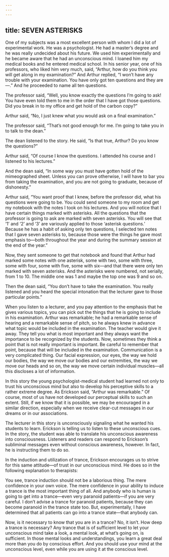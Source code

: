 ```yaml
---
---
---
```

title: SEVEN ASTERISKS
---




One of my subjects was a most excellent person with whom I did a lot of experimental work. He was a psychologist. He had a master’s degree and he was really undecided about his future. We used him experimentally and he became aware that he had an unconscious mind. I loaned him my medical books and he entered medical school. In his senior year, one of his professors, who liked him very much, said, “Arthur, how do you think you will get along in my examination?” And Arthur replied, “I won’t have any trouble with your examination. You have only got ten questions and they are—.” And he proceeded to name all ten questions.

The professor said, “Well, you know exactly the questions I’m going to ask! You have even told them to me in the order that I have got those questions. Did you break in to my office and get hold of the carbon copy?”

Arthur said, “No, I just knew what you would ask on a final examination.”

The professor said, “That’s not good enough for me. I’m going to take you in to talk to the dean.”

The dean listened to the story. He said, “Is that true, Arthur? Do you know the questions?”

Arthur said, “Of course I know the questions. I attended his course and I listened to his lectures.”

And the dean said, “In some way you must have gotten hold of the mimeographed sheet. Unless you can prove otherwise, I will have to bar you from taking the examination, and you are not going to graduate, because of dishonesty.”

Arthur said, “You want proof that I knew, before the professor did, what his questions were going to be. You could send someone to my room and get my notebook with the notes I took on his lectures. And you will notice that I have certain things marked with asterisks. All the questions that the professor is going to ask are marked with seven asterisks. You will see that ‘1’ and ‘2’ and ‘3’ are variously applied to those ‘asterisk questions.’ Because he has a habit of asking only ten questions, I selected ten notes that I gave seven asterisks to, because those were the things he gave most emphasis to—both throughout the year and during the summary session at the end of the year.”

Now, they sent someone to get that notebook and found that Arthur had marked some notes with one asterisk, some with two, some with three, some with four, some with five, some with six—and that there were only ten marked with seven asterisks. And the asterisks were numbered, not serially, from 1 to 10. The middle one was 1 and maybe the top one was 9 and so on.

Then the dean said, “You don’t have to take the examination. You really listened and you heard the special intonation that the lecturer gave to those particular points.”

When you listen to a lecturer, and you pay attention to the emphasis that he gives various topics, you can pick out the things that he is going to include in his examination. Arthur was remarkable; he had a remarkable sense of hearing and a remarkable sense of pitch, so he always knew in advance what topic would be included in the examination. The teacher would give it away. They tell you what is most important and they always want the importance to be recognized by the students. Now, sometimes they think a point that is not really important is important. Be careful to remember that point, because that will be included in the examination. Communication is a very complicated thing. Our facial expression, our eyes, the way we hold our bodies, the way we move our bodies and our extremities, the way we move our heads and so on, the way we move certain individual muscles—all this discloses a lot of information.




In this story the young psychologist-medical student had learned not only to trust his unconscious mind but also to develop his perceptive skills to a rather extreme degree. As Erickson said, “Arthur was remarkable.” Of course, most of us have not developed our perceptual skills to such an extent. Still, if we know that it is possible, we may be encouraged in a similar direction, especially when we receive clear-cut messages in our dreams or in our associations.

The lecturer in this story is unconsciously signaling what he wanted his students to learn. Erickson is telling us to listen to these unconscious cues. In the story, the student was able to translate his unconscious awareness into consciousness. Listeners and readers can respond to Erickson’s subliminal messages even without conscious awareness, however. In fact, he is instructing them to do so.

In the induction and utilization of trance, Erickson encourages us to strive for this same attitude—of trust in our unconscious mind. He does so in the following explanation to therapists:




You see, trance induction should not be a laborious thing. The mere confidence in your own voice. The mere confidence in your ability to induce a trance is the most important thing of all. And anybody who is human is going to get into a trance—even very paranoid patients—if you are very careful. I don’t advise a trance for paranoid patients, because they can become paranoid in the trance state too. But, experimentally, I have determined that all patients can go into a trance state—that anybody can.

Now, is it necessary to know that you are in a trance? No, it isn’t. How deep a trance is necessary? Any trance that is of sufficient level to let your unconscious mind take a look, a mental look, at what’s going on, is sufficient. In those mental looks and understandings, you learn a great deal more than you do by conscious effort. And you should use your mind at the unconscious level, even while you are using it at the conscious level.